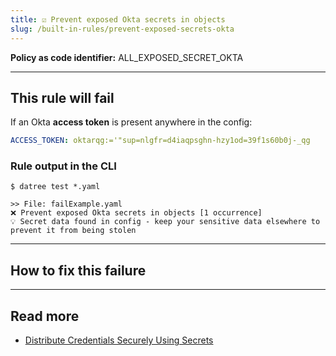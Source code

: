 ```yaml
---
title: ☑️ Prevent exposed Okta secrets in objects
slug: /built-in-rules/prevent-exposed-secrets-okta
---
```




<CommonOverview />

**Policy as code identifier:** ALL_EXPOSED_SECRET_OKTA

---

## This rule will fail

If an Okta **access token** is present anywhere in the config:

```yaml
ACCESS_TOKEN: oktarqg:='"sup=nlgfr=d4iaqpsghn-hzy1od=39f1s60b0j-_qg
```

### Rule output in the CLI

```terminal
$ datree test *.yaml

>> File: failExample.yaml
❌ Prevent exposed Okta secrets in objects [1 occurrence]
💡 Secret data found in config - keep your sensitive data elsewhere to prevent it from being stolen 
```

---

## How to fix this failure

<CommonHowToFix />

---

## Read more

- [Distribute Credentials Securely Using Secrets](https://kubernetes.io/docs/tasks/inject-data-application/distribute-credentials-secure/)
